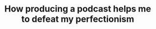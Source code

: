 ---
title: "How producing a podcast helps me to defeat my perfectionism"
slug: "how-producing-a-podcast-helps-me-to-defeat-my-perfectionism"
description: "I struggled with "
---